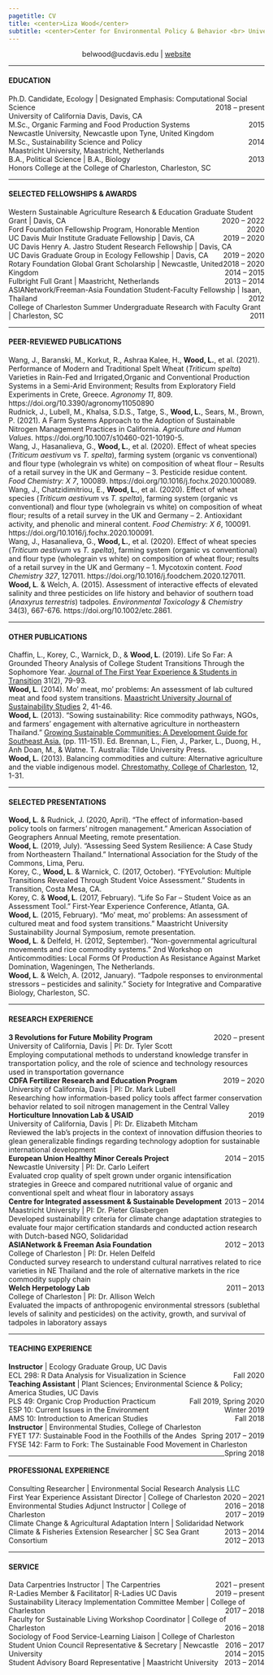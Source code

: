 ```yaml
---
pagetitle: CV
title: <center>Liza Wood</center>
subtitle: <center>Center for Environmental Policy & Behavior <br> University of California, Davis </center>
---
```

<center> <i class="fa fa-envelope-square" aria-hidden="true"></i> belwood@ucdavis.edu | [<i class="fa fa-globe" aria-hidden="true"></i> website](https://lizawood5.github.io/)</center>

***

#### EDUCATION

Ph.D. Candidate, Ecology | Designated Emphasis: Computational Social Science <span style="float:right;">2018 – present</span>  
University of California Davis, Davis, CA  
M.Sc., Organic Farming and Food Production Systems                        <span style="float:right;">2015</span>  
Newcastle University, Newcastle upon Tyne, United Kingdom  
M.Sc., Sustainability Science and Policy		            	               <span style="float:right;">2014</span>  
Maastricht University, Maastricht, Netherlands  
B.A., Political Science | B.A., Biology 		             	   	           <span style="float:right;">2013</span>  
Honors College at the College of Charleston, Charleston, SC  

***

<h4>SELECTED FELLOWSHIPS & AWARDS</h4>

Western Sustainable Agriculture Research & Education Graduate Student Grant | Davis, CA  <span style="float:right;">2020 – 2022</span>  
Ford Foundation Fellowship Program, Honorable Mention <span style="float:right;">2020</span>  
UC Davis Muir Institute Graduate Fellowship | Davis, CA<span style="float:right;">2019 – 2020</span>  
UC Davis Henry A. Jastro Student Research Fellowship | Davis, CA<span style="float:right;">2019 – 2020</span>    
UC Davis Graduate Group in Ecology Fellowship | Davis, CA<span style="float:right;">2018 – 2020</span>    
Rotary Foundation Global Grant Scholarship | Newcastle, United Kingdom<span style="float:right;">2014 – 2015</span>    
Fulbright Full Grant | Maastricht, Netherlands<span style="float:right;">2013 – 2014</span>   
ASIANetwork/Freeman-Asia Foundation Student-Faculty Fellowship | Isaan, Thailand<span style="float:right;">       2012</span>   
College of Charleston Summer Undergraduate Research with Faculty Grant | Charleston, SC<span style="float:right;"> 2011</span>  

***

<h4>PEER-REVIEWED PUBLICATIONS</h4>   

Wang, J., Baranski, M., Korkut, R., Ashraa Kalee, H., **Wood, L.**, et al. (2021). Performance of Modern and Traditional Spelt Wheat (*Triticum spelta*) Varieties in Rain-Fed and Irrigated,Organic and Conventional Production Systems in a Semi-Arid Environment; Results from Exploratory Field Experiments in Crete, Greece. *Agronomy 11*, 809. https://doi.org/10.3390/agronomy11050890  
Rudnick, J., Lubell, M., Khalsa, S.D.S., Tatge, S., **Wood, L.**, Sears, M., Brown, P. (2021). A Farm Systems Approach to the Adoption of Sustainable Nitrogen Management Practices in California. *Agriculture and Human Values.* https://doi.org/10.1007/s10460-021-10190-5.  
Wang, J., Hasanalieva, G., **Wood, L.**, et al. (2020). Effect of wheat species (*Triticum aestivum* vs *T. spelta*), farming system (organic vs conventional) and flour type (wholegrain vs white) on composition of wheat flour – Results of a retail survey in the UK and Germany – 3. Pesticide residue content. *Food Chemistry: X 7*, 100089. https://doi.org/10.1016/j.fochx.2020.100089.  
Wang, J., Chatzidimitriou, E., **Wood, L.**, et al. (2020). Effect of wheat species (*Triticum aestivum* vs *T. spelta*), farming system (organic vs conventional) and flour type (wholegrain vs white) on composition of wheat flour; results of a retail survey in the UK and Germany – 2. Antioxidant activity, and phenolic and mineral content. *Food Chemistry: X 6*, 100091. https://doi.org/10.1016/j.fochx.2020.100091.  
Wang, J., Hasanalieva, G., **Wood, L.**, et al. (2020). Effect of wheat species (*Triticum aestivum* vs *T. spelta*), farming system (organic vs conventional) and flour type (wholegrain vs white) on composition of wheat flour; results of a retail survey in the UK and Germany – 1. Mycotoxin content. *Food Chemistry 327*, 127011. https://doi.org/10.1016/j.foodchem.2020.127011.  
**Wood, L**. & Welch, A. (2015). Assessment of interactive effects of elevated salinity and three pesticides on life history and behavior of southern toad (*Anaxyrus terrestris*) tadpoles. *Environmental Toxicology & Chemistry* 34(3), 667-676. https://doi.org/10.1002/etc.2861.

***

<h4>OTHER PUBLICATIONS</h4>  

Chaffin, L., Korey, C., Warnick, D., & **Wood, L**. (2019). Life So Far: A Grounded Theory Analysis of College Student Transitions Through the Sophomore Year. [Journal of The First Year Experience & Students in Transition](https://www.ingentaconnect.com/contentone/fyesit/fyesit/2019/00000031/00000002/art00005;jsessionid=21loj16kr9mnp.x-ic-live-01) 31(2), 79-93.  
**Wood, L**. (2014). Mo’ meat, mo’ problems: An assessment of lab cultured meat and food system transitions. [Maastricht University Journal of Sustainability Studies](https://openjournals.maastrichtuniversity.nl/SustainabilityStudies/issue/view/6) 2, 41-46.   
**Wood, L**. (2013). “Sowing sustainability: Rice commodity pathways, NGOs, and farmers’ engagement with alternative agriculture in northeastern Thailand.” [Growing Sustainable Communities: A Development Guide for Southeast Asia.](https://books.google.com/books/about/Growing_Sustainable_Communities.html?id=sTtZAQAACAAJ&source=kp_book_description) (pp. 111-151). Ed. Brennan, L., Fien, J., Parker, L., Duong, H., Anh Doan, M., & Watne. T. Australia: Tilde University Press.  
**Wood, L.** (2013). Balancing commodities and culture: Alternative agriculture and the viable indigenous model. [Chrestomathy, College of Charleston](https://chrestomathy.cofc.edu/documents/vol12/wood.pdf), 12, 1-31.

***

<h4>SELECTED PRESENTATIONS</h4>  

**Wood, L**. & Rudnick, J. (2020, April). “The effect of information-based policy tools on farmers’ nitrogen management.” American Association of Geographers Annual Meeting, remote presentation.    
**Wood, L**. (2019, July). “Assessing Seed System Resilience: A Case Study from Northeastern Thailand.” International Association for the Study of the Commons, Lima, Peru.  
Korey, C., **Wood, L**. & Warnick, C. (2017, October). “FYEvolution: Multiple Transitions Revealed Through Student Voice Assessment.” Students in Transition, Costa Mesa, CA.  
Korey, C. & **Wood, L**. (2017, February). “Life So Far – Student Voice as an Assessment Tool.” First-Year Experience Conference, Atlanta, GA.  
**Wood, L**. (2015, February). “Mo’ meat, mo’ problems: An assessment of cultured meat and food system transitions.” Maastricht University Sustainability Journal Symposium, remote presentation.  
**Wood, L**. & Delfeld, H. (2012, September). “Non-governmental agricultural movements and rice commodity systems.” 2nd Workshop on Anticommodities: Local Forms Of Production As Resistance Against Market Domination, Wageningen, The Netherlands.  
**Wood, L**. & Welch, A. (2012, January). “Tadpole responses to environmental stressors – pesticides and salinity.” Society for Integrative and Comparative Biology, Charleston, SC.   

***

<h4>RESEARCH EXPERIENCE</h4> 

**3 Revolutions for Future Mobility Program**<span style="float:right;">2020 – present</span>  
  University of California, Davis | PI: Dr. Tyler Scott   
  Employing computational methods to understand knowledge transfer in transportation policy, and the role of science and technology resources used in transportation governance   
**CDFA Fertilizer Research and Education Program**<span style="float:right;">2019 – 2020</span>  
  University of California, Davis | PI: Dr. Mark Lubell   
  Researching how information-based policy tools affect farmer conservation behavior related to soil nitrogen management in the Central Valley  
**Horticulture Innovation Lab & USAID**<span style="float:right;">2019</span>	 
  University of California, Davis | PI: Dr. Elizabeth Mitcham   
  Reviewed the lab’s projects in the context of innovation diffusion theories to glean generalizable findings regarding technology adoption for sustainable international development   
**European Union Healthy Minor Cereals Project**<span style="float:right;">2014 – 2015</span>   
  Newcastle University | PI: Dr. Carlo Leifert   
  Evaluated crop quality of spelt grown under organic intensification strategies in Greece and compared nutritional value of organic and conventional spelt and wheat flour in laboratory assays  
**Centre for Integrated assessment & Sustainable Development**<span style="float:right;">2013 – 2014</span>  
  Maastricht University | PI: Dr. Pieter Glasbergen   
  Developed sustainability criteria for climate change adaptation strategies to evaluate four major certification standards and conducted action research with Dutch-based NGO, Solidaridad  
**ASIANetwork & Freeman Asia Foundation**<span style="float:right;">2012 – 2013</span>    
  College of Charleston | PI: Dr. Helen Delfeld  				          		 
  Conducted survey research to understand cultural narratives related to rice varieties in NE Thailand and the role of alternative markets in the rice commodity supply chain  
**Welch Herpetology Lab**<span style="float:right;">2011 – 2013</span>  
  College of Charleston | PI: Dr. Allison Welch			      
  Evaluated the impacts of anthropogenic environmental stressors (sublethal levels of salinity and     pesticides) on the activity, growth, and survival of tadpoles in laboratory assays  

***

<h4>TEACHING EXPERIENCE</h4>  

**Instructor** | Ecology Graduate Group, UC Davis  
  ECL 298: R Data Analysis for Visualization in Science<span style="float:right;">Fall 2020</span>  
**Teaching Assistant** | Plant Sciences; Environmental Science & Policy; America Studies, UC Davis</span>   
  PLS 49: Organic Crop Production Practicum<span style="float:right;">Fall 2019, Spring 2020</span>   
  ESP 10: Current Issues in the Environment<span style="float:right;">Winter 2019</span>    
  AMS 10: Introduction to American Studies<span style="float:right;">Fall 2018</span>    
**Instructor** | Environmental Studies, College of Charleston  
  FYET 177: Sustainable Food in the Foothills of the Andes<span style="float:right;">Spring 2017 – 2019</span>     
  FYSE 142: Farm to Fork: The Sustainable Food Movement in Charleston<span style="float:right;">Spring 2018</span>    

***

<h4>PROFESSIONAL EXPERIENCE</h4>  

Consulting Researcher | Environmental Social Research Analysis LLC <span style="float:right;">2020 – 2021</span>   
First Year Experience Assistant Director | College of Charleston <span style="float:right;">2016 – 2018</span>   
Environmental Studies Adjunct Instructor | College of Charleston <span style="float:right;">2017 – 2019</span>   
Climate Change & Agricultural Adaptation Intern | Solidaridad Network <span style="float:right;">2013 – 2014</span>  
Climate & Fisheries Extension Researcher | SC Sea Grant Consortium <span style="float:right;">2012 – 2013</span>  

***

<h4>SERVICE</h4>

Data Carpentries Instructor | The Carpentries <span style="float:right;">2021 – present</span>   
R-Ladies Member & Facilitator| R-Ladies UC Davis <span style="float:right;">2019 – present</span>   
Sustainability Literacy Implementation Committee Member | College of Charleston <span style="float:right;">2017 – 2018</span>   
Faculty for Sustainable Living Workshop Coordinator | College of Charleston <span style="float:right;">2016 – 2018</span>   
Sociology of Food Service-Learning Liaison | College of Charleston <span style="float:right;">2016 – 2017</span>   
Student Union Council Representative & Secretary | Newcastle University <span style="float:right;">2014 – 2015</span>   
Student Advisory Board Representative | Maastricht University <span style="float:right;">2013 – 2014</span>   

